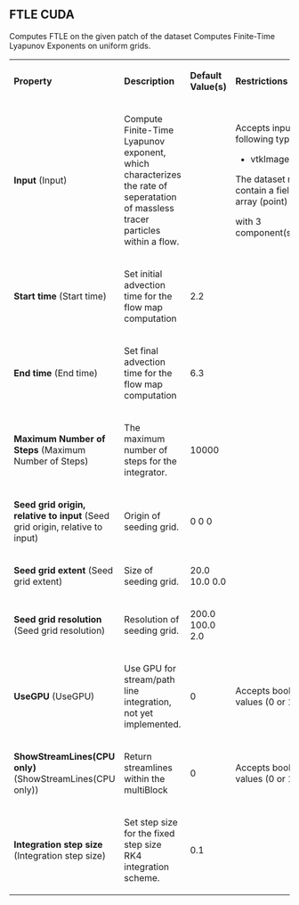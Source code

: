 
==FTLE CUDA==

Computes FTLE on the given patch of the dataset
Computes Finite-Time Lyapunov Exponents on uniform grids.


{| class="PropertiesTable" border="1" cellpadding="5"
|-
| '''Property'''
| '''Description'''
| '''Default Value(s)'''
| '''Restrictions'''

|-
|'''Input''' (Input)
|

Compute Finite-Time Lyapunov exponent, which characterizes the rate of seperatation of massless
tracer particles within a flow.

|

|
Accepts input of following types:
* vtkImageData
The dataset must contain a field array (point)

with 3 component(s).

|-
|'''Start time''' (Start time)
|
Set initial advection time for the flow map computation
|
2.2
|

|-
|'''End time''' (End time)
|
Set final advection time for the flow map computation
|
6.3
|

|-
|'''Maximum Number of Steps''' (Maximum Number of Steps)
|
The maximum number of steps for the integrator.
|
10000
|

|-
|'''Seed grid origin, relative to input''' (Seed grid origin, relative to input)
|

Origin of seeding grid.

|
0 0 0
|

|-
|'''Seed grid extent''' (Seed grid extent)
|

Size of seeding grid.

|
20.0 10.0 0.0
|

|-
|'''Seed grid resolution''' (Seed grid resolution)
|

Resolution of seeding grid.

|
200.0 100.0 2.0
|

|-
|'''UseGPU''' (UseGPU)
|
Use GPU for stream/path line integration, not yet implemented.
|
0
|
Accepts boolean values (0 or 1).
|-
|'''ShowStreamLines(CPU only)''' (ShowStreamLines(CPU only))
|
Return streamlines within the multiBlock
|
0
|
Accepts boolean values (0 or 1).
|-
|'''Integration step size''' (Integration step size)
|
Set step size for the fixed step size RK4 integration scheme.
|
0.1
|


|}

